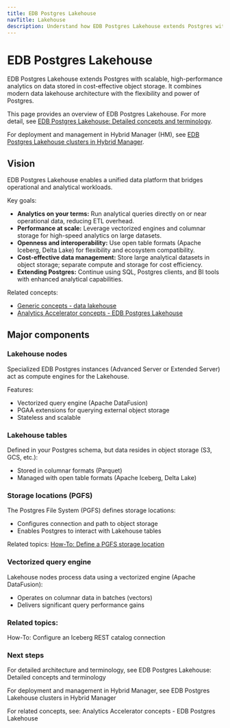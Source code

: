 ```yaml
---
title: EDB Postgres Lakehouse
navTitle: Lakehouse
description: Understand how EDB Postgres Lakehouse extends Postgres with scalable, high-performance analytics on object storage.
---
```


# EDB Postgres Lakehouse

EDB Postgres Lakehouse extends Postgres with scalable, high-performance analytics on data stored in cost-effective object storage. It combines modern data lakehouse architecture with the flexibility and power of Postgres.

This page provides an overview of EDB Postgres Lakehouse. For more detail, see [EDB Postgres Lakehouse: Detailed concepts and terminology](../reference/overview).

For deployment and management in Hybrid Manager (HM), see [EDB Postgres Lakehouse clusters in Hybrid Manager](../../hm_analytics_spoke_root_v2).

## Vision

EDB Postgres Lakehouse enables a unified data platform that bridges operational and analytical workloads.

Key goals:

- **Analytics on your terms:** Run analytical queries directly on or near operational data, reducing ETL overhead.
- **Performance at scale:** Leverage vectorized engines and columnar storage for high-speed analytics on large datasets.
- **Openness and interoperability:** Use open table formats (Apache Iceberg, Delta Lake) for flexibility and ecosystem compatibility.
- **Cost-effective data management:** Store large analytical datasets in object storage; separate compute and storage for cost efficiency.
- **Extending Postgres:** Continue using SQL, Postgres clients, and BI tools with enhanced analytical capabilities.

Related concepts:
- [Generic concepts - data lakehouse](../../explained/generic-concepts#data-lakehouse)
- [Analytics Accelerator concepts - EDB Postgres Lakehouse](../../analytics-concepts#edb-postgres-lakehouse)

## Major components

### Lakehouse nodes

Specialized EDB Postgres instances (Advanced Server or Extended Server) act as compute engines for the Lakehouse.

Features:

- Vectorized query engine (Apache DataFusion)
- PGAA extensions for querying external object storage
- Stateless and scalable

### Lakehouse tables

Defined in your Postgres schema, but data resides in object storage (S3, GCS, etc.):

- Stored in columnar formats (Parquet)
- Managed with open table formats (Apache Iceberg, Delta Lake)

### Storage locations (PGFS)

The Postgres File System (PGFS) defines storage locations:

- Configures connection and path to object storage
- Enables Postgres to interact with Lakehouse tables

Related topics: [How-To: Define a PGFS storage location](../how-to/define-storage-location)

### Vectorized query engine

Lakehouse nodes process data using a vectorized engine (Apache DataFusion):

- Operates on columnar data in batches (vectors)
- Delivers significant query performance gains

### Related topics:
How-To: Configure an Iceberg REST catalog connection

### Next steps
For detailed architecture and terminology, see EDB Postgres Lakehouse: Detailed concepts and terminology

For deployment and management in Hybrid Manager, see EDB Postgres Lakehouse clusters in Hybrid Manager

For related concepts, see: Analytics Accelerator concepts - EDB Postgres Lakehouse
